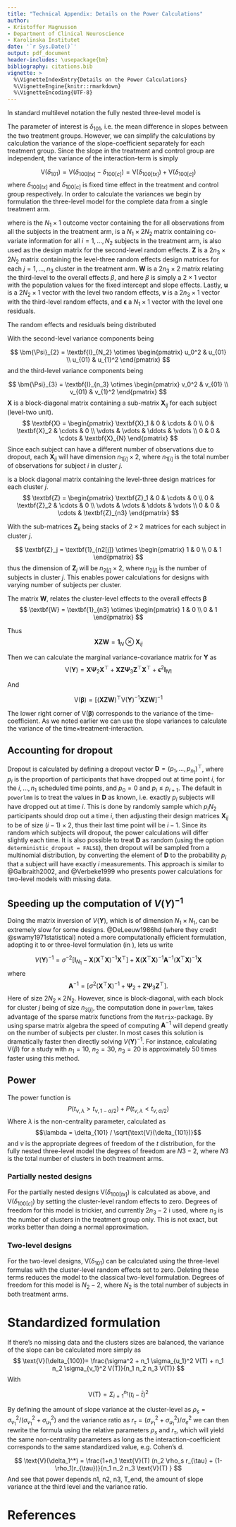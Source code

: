 ```yaml
---
title: "Technical Appendix: Details on the Power Calculations"
author: 
- Kristoffer Magnusson
- Department of Clinical Neuroscience
- Karolinska Institutet
date: '`r Sys.Date()`'
output: pdf_document
header-includes: \usepackage{bm}
bibliography: citations.bib
vignette: >
  %\VignetteIndexEntry{Details on the Power Calculations}
  %\VignetteEngine{knitr::rmarkdown}
  %\VignetteEncoding{UTF-8}
---
```


In standard multilevel notation the fully nested three-level model is


\begin{align*}
\text{Level 1}& \notag \\
Y_{ijk} &= \beta_{0jk} + \beta_{1jk}t_{ijk} + R_{ijk} \\
\text{Level 2}& \notag \\
\beta_{0jk} &= \gamma_{00k} + U_{0jk} \\
\beta_{1jk} &= \gamma_{10k} + U_{1jk} \\
\text{Level 3}& \notag \\
\gamma_{00k} &= \delta_{000} + \delta_{001} TX_k + V_{0k} \\
\gamma_{10k} &= \delta_{100} + \delta_{101} TX_k + V_{1k} \\
\end{align*}


The parameter of interest is $\delta_{101}$, i.e. the mean difference in slopes between the two treatment groups. However, we can simplify the calculations by calculation the variance of the slope-coefficient separately for each treatment group. Since the slope in the treatment and control group are independent, the variance of the interaction-term is simply 

$$\text{V}(\delta_{101}) = \text{V}(\delta_{100[tx]} - \delta_{100[c]}) = \text{V}(\delta_{100[tx]}) + \text{V}(\delta_{100[c]})$$
where $\delta_{100[tx]}$ and $\delta_{100[c]}$  is fixed time effect in the treatment and control group respectively. In order to calculate the variances we begin by formulation the three-level model for the complete data from a single treatment arm.

\begin{equation}
\label{eq-3lvl-def}
\textbf{Y} = \textbf{X} \textbf{Z} \textbf{W} \bm{\beta} + \textbf{X}\textbf{u} + \textbf{X}\textbf{Z}\textbf{v} + \bm{\epsilon}
\end{equation}

where \textbf{Y} is the $N_1 \times 1$ outcome vector containing the for all observations from all the subjects in the treatment arm, \textbf{X} is a $N_1 \times 2N_2$ matrix containing co-variate information for all $i = 1, \ldots, N_2$ subjects in the treatment arm, \textbf{X} is also used as the design matrix for the second-level random effects. $\textbf{Z}$ is a $2n_3 \times 2N_2$ matrix containing the level-three random effects design matrices for each $j = 1, \ldots, n_3$ cluster in the treatment arm. $\textbf{W}$ is a $2n_3 \times 2$ matrix relating the third-level to the overall effects $\beta$, and here $\beta$ is simply a $2 \times 1$ vector with the population values for the fixed intercept and slope effects. Lastly, $\textbf{u}$ is a $2N_2 \times 1$ vector with the level two random effects, $\textbf{v}$ is a $2n_3 \times 1$ vector with the third-level random effects, and $\bm{\epsilon}$ a $N_1 \times 1$ vector with the level one residuals. 

The random effects and residuals being distributed
\begin{align*}
\textbf{u} \sim& \mathcal{N}(\textbf{0}, \bm{\Psi}_2), \\
\textbf{v} \sim& \mathcal{N}(\textbf{0}, \bm{\Psi}_3), \\
\bm{\epsilon} \sim& \mathcal{N}(\textbf{0}, \sigma^2 \textbf{I}_{N_1}).
\end{align*}

With the second-level variance components being

$$
\bm{\Psi}_{2} =
\textbf{I}_{N_2} \otimes 
\begin{pmatrix}
    u_0^2 & u_{01} \\
    u_{01} & u_{1}^2
\end{pmatrix}
$$
and the third-level variance components being

$$
\bm{\Psi}_{3} =
\textbf{I}_{n_3} \otimes 
\begin{pmatrix}
    v_0^2 & v_{01} \\
    v_{01} & v_{1}^2
 \end{pmatrix}
$$
$\textbf{X}$ is a block-diagonal matrix containing a sub-matrix $\textbf{X}_{ij}$ for each subject (level-two unit). 
$$
\textbf{X} = \begin{pmatrix}
        \textbf{X}_1 & 0 & \cdots & 0 \\
         0 & \textbf{X}_2 & \cdots & 0 \\
         \vdots & \vdots  & \ddots & \vdots \\
         0 & 0 & \cdots & \textbf{X}_{N}
\end{pmatrix}
$$
Since each subject can have a different number of observations due to dropout, each $\textbf{X}_{ij}$ will have dimension $n_{1[i]} \times 2$, where $n_{1[i]}$ is the total number of observations for subject $i$ in cluster $j$.

\begin{equation}
\label{eq-ind-X}
\textbf{X}_{ij} = \begin{pmatrix}
         1 & T_0 \\
       1 & T_1 \\
       \vdots & \vdots \\
       1 & T_{n1[i]}
\end{pmatrix}
\end{equation}

\textbf{Z} is a block diagonal matrix containing the level-three design matrices for each cluster $j$.
$$
\textbf{Z} = 
\begin{pmatrix}
        \textbf{Z}_1 & 0 & \cdots & 0 \\
         0 & \textbf{Z}_2 & \cdots & 0 \\
         \vdots & \vdots  & \ddots & \vdots \\
         0 & 0 & \cdots & \textbf{Z}_{n3}
\end{pmatrix}
$$

With the sub-matrices $\textbf{Z}_k$ being stacks of $2 \times 2$ matrices for each subject in cluster $j$. 
 
$$
\textbf{Z}_j = 
\textbf{1}_{n2[j]} \otimes
\begin{pmatrix}
         1 & 0 \\
       0 & 1 
\end{pmatrix}
$$
thus the dimension of $\textbf{Z}_j$ will be $n_{2[j]} \times 2$, where $n_{2[j]}$ is the number of subjects in cluster $j$. This enables power calculations for designs with varying number of subjects per cluster.

The matrix $\textbf{W}$, relates the cluster-level effects to the overall effects $\bm\beta$
$$
\textbf{W} = \textbf{1}_{n3} \otimes
\begin{pmatrix}
         1 & 0 \\
       0 & 1 
\end{pmatrix}
$$

Thus 
$$
\textbf{X} \textbf{Z} \textbf{W} = \textbf{1}_{N} \otimes \textbf{X}_{ij}
$$


Then we can calculate the marginal variance-covariance matrix for $\textbf{Y}$ as
$$
\text{V}(\textbf{Y}) = \textbf{X} \bm{\Psi}_2 \textbf{X}^\top + \textbf{X} \textbf{Z} \bm{\Psi}_3 \textbf{Z}^\top \textbf{X}^\top  + \bm{\epsilon}^2\textbf{I}_{N1}
$$

And 

$$ \text{V}(\bm{\beta}) = [(\textbf{X}\textbf{Z}\textbf{W})^\top \text{V}(\textbf{Y}) ^{-1}\textbf{X}\textbf{Z}\textbf{W}]^{-1}$$

The lower right corner of $\text{V}(\bm{\beta})$ corresponds to the variance of the time-coefficient. As we noted earlier we can use the slope variances to calculate the variance of the time$\times$treatment-interaction.

## Accounting for dropout
Dropout is calculated by defining a dropout vector $\textbf{D} = (p_1, \ldots, p_{n_1})^{\top}$, where $p_i$ is the proportion of participants that have dropped out at time point $i$, for the $i, \ldots, n_1$ scheduled time points, and $p_0 = 0$ and $p_i \leq p_{i+1}$. The default in `powerlmm` is to treat the values in $\textbf{D}$ as known, i.e. exactly $p_i$ subjects will have dropped out at time $i$. This is done by randomly sample which $p_i N_2$ participants should drop out a time $i$, then adjusting their design matrices $\textbf{X}_{ij}$ to be of size $(i-1) \times 2$, thus their last time point will be $i-1$. Since its random which subjects will dropout, the power calculations will differ slightly each time. It is also possible to treat $\textbf{D}$ as random (using the option `deterministic_dropout = FALSE`), then dropout will be sampled from a multinomial distribution, by converting the element of $\textbf{D}$ to the probability $p_i$ that a subject will have exactly $i$ measurements. This approach is similar to @Galbraith2002, and @Verbeke1999 who presents power calculations for two-level models with missing data.

## Speeding up the computation of $V(Y)^{-1}$
Doing the matrix inversion of $V(\textbf{Y})$, which is of dimension $N_1 \times N_1$, can be extremely slow for some designs. @DeLeeuw1986hd (where they credit @swamy1971statistical) noted a more computationally efficient formulation, adopting it to or three-level formulation (in \autoref{eq-3lvl-def}), lets us write

$$
V(\textbf{Y})^{-1} = \sigma^{-2}[\textbf{I}_{N_1} - \textbf{X}(\textbf{X}^{\top}\textbf{X})^{-1}\textbf{X}^{\top}]+\textbf{X}(\textbf{X}^{\top}\textbf{X})^{-1}\textbf{A}^{-1} (\textbf{X}^{\top}\textbf{X})^{-1}\textbf{X}
$$
where
$$ \textbf{A}^{-1}=[\sigma^2(\textbf{X}^{\top}\textbf{X})^{-1}+ \bm{\Psi}_2 + \textbf{Z}\bm{\Psi}_3\textbf{Z}^{\top}].$$
Here \textbf{A} of size $2N_2 \times 2N_2$. However, since \textbf{A} is block-diagonal, with each block for cluster $j$ being of size $n_{3[j]}$, the computation done in `powerlmm`, takes advantage of the sparse matrix functions from the `Matrix`-package. By using sparse matrix algebra the speed of computing $\textbf{A}^{-1}$ will depend greatly on the number of subjects per cluster. In most cases this solution is dramatically faster then directly solving $V(\textbf{Y})^{-1}$. For instance, calculating $\text{V}(\beta)$ for a study with $n_1=10$, $n_2=30$, $n_3=20$ is approximately 50 times faster using this method.

## Power
The power function is
$$ P(t_{\nu,\lambda} > t_{\nu,1-\alpha/2}) + P(t_{\nu,\lambda} < t_{\nu,\alpha/2})$$
Where $\lambda$ is the non-centrality parameter, calculated as
$$\lambda = \delta_{101} / \sqrt{\text{V}(\delta_{101})}$$
and $\nu$ is the appropriate degrees of freedom of the *t* distribution, for the fully nested three-level model the degrees of freedom are $N3 - 2$, where $N3$ is the total number of clusters in both treatment arms.

### Partially nested designs
For the partially nested designs $\text{V}(\delta_{100[tx]})$ is calculated as above, and $\text{V}(\delta_{100[c]})$ by setting the cluster-level random effects to zero. Degrees of freedom for this model is trickier, and currently $2n_3 - 2$ i used, where $n_3$ is the number of clusters in the treatment group only. This is not exact, but works better than doing a normal approximation.

### Two-level designs
For the two-level designs, $\text{V}(\delta_{101})$ can be calculated using the three-level formulas with the cluster-level random effects set to zero. Deleting these terms reduces the model to the classical two-level formulation. Degrees of freedom for this model is $N_2 - 2$, where $N_2$ is the total number of subjects in both treatment arms.

# Standardized formulation
If there's no missing data and the clusters sizes are balanced, the variance of the slope can be calculated more simply as
$$ 
\text{V}(\delta_{100})= \frac{\sigma^2 + n_1 \sigma_{u_1}^2 V(T) + n_1 n_2 \sigma_{v_1}^2 V(T)}{n_1 n_2 n_3 V(T)} 
$$
With

$$ \text{V(T)} = \Sigma_{i=1}^{n_1}(t_i - \bar{t})^2$$

By defining the amount of slope variance at the cluster-level as $\rho_s = \sigma_{v_1}^2 / (\sigma_{v_1}^2 + \sigma_{u_1}^2)$
and the variance ratio as $r_{\tau} = ({\sigma_{v_1}^2 + \sigma_{u_1}^2}) / \sigma_{e}^2$ we can then rewrite the formula using the relative parameters $\rho_s$ and $r_{\tau}$, which will yield the same non-centrality parameters as long as the interaction-coefficient corresponds to the same standardized value, e.g. Cohen's d.

$$
 \text{V}(\delta_1^*) = \frac{1+n_1  \text{V}(T) (n_2 \rho_s r_{\tau} + (1-\rho_1)r_{\tau})}{n_1 n_2 n_3  \text{V}(T) }
$$
And see that power depends n1, n2, n3, T_end, the amount of slope variance at the third level and the variance ratio. 

# References
